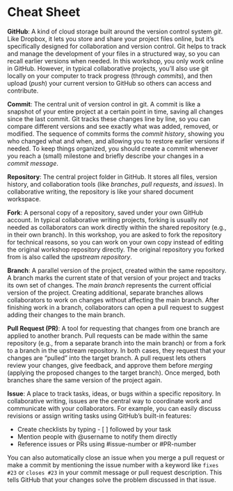 # Cheat Sheet {-}

**GitHub**:  A kind of cloud storage built around the version control system *git*. 
Like Dropbox, it lets you store and share your project files online, but it’s specifically designed for collaboration and version control.
Git helps to track and manage the development of your files in a structured way, so you can recall earlier versions when needed. 
In this workshop, you only work online in GitHub. 
However, in typical collaborative projects, you'll also use git locally on your computer to track progress (through *commits*), and then upload (*push*) your current version to GitHub so others can access and contribute.

**Commit**: The central unit of version control in git. 
A commit is like a snapshot of your entire project at a certain point in time, saving all changes since the last commit. 
Git tracks these changes line by line, so you can compare different versions and see exactly what was added, removed, or modified. 
The sequence of commits forms the *commit history*, showing you who changed what and when, and allowing you to restore earlier versions if needed. 
To keep things organized, you should create a commit whenever you reach a (small) milestone and briefly describe your changes in a *commit message*. 

**Repository**: The central project folder in GitHub.
It stores all files, version history, and collaboration tools (like *branches*, *pull requests*, and *issues*).
In collaborative writing, the repository is like your shared document workspace. 

**Fork**: A personal copy of a repository, saved under your own GitHub account.
In typical collaborative writing projects, forking is usually *not* needed as collaborators can work directly within the shared repository (e.g., in their own branch).
In this workshop, you are asked to fork the repository for technical reasons, so you can work on your own copy instead of editing the original workshop repository directly.
The original repository you forked from is also called the *upstream repository*.

**Branch**: A parallel version of the project, created within the same repository.
A branch marks the current state of that version of your project and tracks its own set of changes. 
The *main branch* represents the current official version of the project.
Creating additional, separate branches allows collaborators to work on changes without affecting the main branch. 
After finishing work in a branch, collaborators can open a pull request to suggest adding their changes to the main branch.

**Pull Request (PR)**: A tool for requesting that changes from one branch are applied to another branch. 
Pull requests can be made within the same repository (e.g., from a separate branch into the main branch) or from a fork to a branch in the upstream repository.
In both cases, they request that your changes are “pulled” into the target branch.
A pull request lets others review your changes, give feedback, and approve them before *merging* (applying the proposed changes to the target branch). 
Once merged, both branches share the same version of the project again.

**Issue**: A place to track tasks, ideas, or bugs within a specific repository.
In collaborative writing, issues are the central way to coordinate work and communicate with your collaborators.
For example, you can easily discuss revisions or assign writing tasks using GitHub’s built-in features:

- Create checklists by typing - [ ] followed by your task
- Mention people with @username to notify them directly
- Reference issues or PRs using #issue-number or #PR-number

You can also automatically close an issue when you merge a pull request or make a commit by mentioning the issue number with a keyword like `fixes #23` or `closes #23` in your commit message or pull request description. This tells GitHub that your changes solve the problem discussed in that issue.

